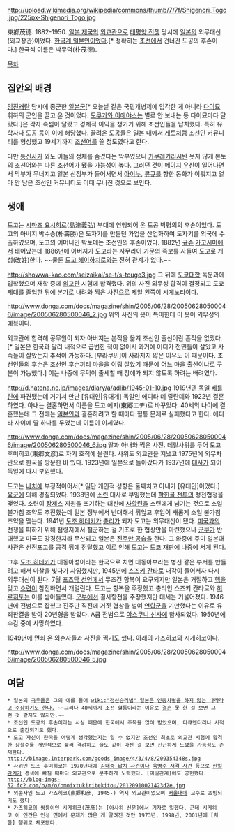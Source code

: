 http://upload.wikimedia.org/wikipedia/commons/thumb/7/7f/Shigenori_Togo.jpg/225px-Shigenori_Togo.jpg

東鄕茂德. 1882-1950. [[일본 제국]]의 [[외교관]]으로 [[태평양 전쟁]] 당시에 [[일본]]의 외무대신(외교장관)이었다. [[한국계 일본인]]이었다.[* 정확히는 [[조선]]에서 건너간 도공의 후손이다.] 한국식 이름은 박무덕(朴茂德).

[[목차]]
== 집안의 배경 ==
[[임진왜란]] 당시에 종군한 [[일본군]][* 오늘날 같은 국민개병제에 입각한 게 아니라 [[다이묘]] 휘하의 군인을 끌고 온 것이었다. [[도쿠가와 이에야스]]는 별로 안 보내는 등 다이묘마다 달랐다.]은 각자 속셈이 달랐고 경제적 이익을 챙기기 위해 조선인들을 납치했다. 특히 유학자나 도공 등이 이에 해당했다. 끌려온 도공들은 일본 내에서 [[게토]]처럼 조선인 커뮤니티를 형성했고 19세기까지 [[조선어]]를 쓸 정도였다고 한다. 

다만 [[통신사]]가 와도 이들의 정체를 숨겼다는 막부였으니 [[카쿠레키리시탄]] 못지 않게 본토의 조선어와는 다른 조선어가 됐을 가능성이 높다. 그러던 것이 [[메이지 유신]]이 일어나면서 막부가 무너지고 일본 신정부가 들어서면서 [[아이누]], [[류큐]]를 향한 동화가 이뤄지고 얼마 안 남은 조선인 커뮤니티도 이때 무너진 것으로 보인다. 
== 생애 ==
도고는 [[시마즈 요시히로]](島津義弘) 부대에 연행되어 온 도공 박평의의 후손이었다. 도고의 아버지 박수승(朴壽勝)은 도자기를 만들던 가업을 산업화하여 도자기를 외국에 수출하였으며, 도고의 어머니인 박토메는 조선인의 후손이었다. 1882년 [[규슈]] [[가고시마]]에서 태어났는데 1886년에 아버지가 도고라는 사무라이 가문의 족보를 사들여 도고로 개성(改姓)한다. ~~물론 [[도고 헤이하치로]]와는 전혀 관계가 없다.~~ 

http://showwa-kao.com/seizaikai/se-t/s-tougo3.jpg
그 뒤에 [[도쿄대학]] 독문과에 입학했으며 재학 중에 [[외교관]] 시험에 합격했다. 위의 사진 외무성 합격이 결정되고 도쿄제대를 졸업한 뒤에 본가로 내려와 찍은 사진으로 제일 왼쪽이 시게노리이다. 

http://www.donga.com/docs/magazine/shin/2005/06/28/200506280500046/image/200506280500046_2.jpg
위의 사진의 옷이 특이한데 이 옷이 외무성의 예복이다. 

외교관에 합격해 공무원이 되자 아버지는 본적을 옮겨 조선인 출신이란 흔적을 없앴다.[* 일본은 한국과 달리 내적으로 급변한 적이 없어서 과거에 어디가 천민들이 살았고 사족들이 살았는지 추적이 가능하다. [부라쿠민]이 사라지지 않은 이유도 이 때문이다. 조선인들의 후손은 조선인 후손끼리 마을을 이뤄 살았기 때문에 어느 마을 출신이냐로 구분이 가능했다.] 이는 나중에 무덕이 출세할 때 장애가 되지 않도록 하려는 배려였다.

http://d.hatena.ne.jp/images/diary/a/adlib/1945-01-10.jpg
1919년엔 [[독일]] [[베를린]]에 파견됐는데 거기서 만난 [유대인|유대계] 독일인 에디타 데 랄란데와 1922년 결혼하였다. 아내는 결혼하면서 이름을 도고 에지(東郷エヂ)로 바꾸었다. 40세의 나이에 결혼했는데 그 전에는 [[일본인]]과 결혼하려고 할 때마다 혈통 문제로 실패했다고 한다. 에디타 사이에 딸 하나를 두었는데 이름이 이세였다. 

http://www.donga.com/docs/magazine/shin/2005/06/28/200506280500046/image/200506280500046_6.jpg 
딸과 아내와 찍은 사진. 데릴사위를 두어 도고 후미히코(東鄕文彦)로 자기 호적에 올린다. 사위도 외교관을 지냈고 1975년에 외무차관으로 한국을 방문한 바 있다. 1923년에 일본으로 돌아갔다가 1937년에 [[대사]]가 되어 독일에 다시 부임했다. 

도고는 [[나치]]에 부정적이어서[* 일단 개인적 성향은 둘째치고 아내가 [유대인]이었다.] [[육군]]에 의해 경질되었다. 1938년에 [[소련]] 대사로 부임했는데 [[할힌골 전투]]의 정전협정을 맺었다. 소련이 [[장제스]] 지원을 포기하는 대신에 [[사할린]]을 소련에게 넘기는 것으로 소일 불가침 조약도 추진했는데 일본 정부에서 반대해서 뒤엎고 후임이 새롭게 소일 불가침 조약을 맺는다. 1941년 [[도조 히데키]]가 [[총리]]가 되자 도고는 외무대신이 됐다. [[미국]]과의 전쟁을 피하기 위해 점령지에서 철군하는 걸 기초로 한 협상안을 마련했으나 [[군부]]가 반대했고 미국도 강경한지라 무산되고 일본은 [[진주만 공습]]을 한다. 그 와중에 주미 일본대사관은 선전포고를 공격 뒤에 전달했고 이로 인해 도고는 [[도쿄 재판]]에 나중에 서게 된다. 

그후 [[도조 히데키]]가 대동아성이라는 한국으로 치면 대동아부라는 병신 같은 부서를 만들려고 해서 마찰을 빚다가 사임했지만, 1945년에 [[스즈키 간타로]] 내각이 들어서자 다시 외무대신이 된다. 7월 [[포츠담 선언]]에서 무조건 항복이 요구되지만 일본은 거절하고 [[핵]]을 맞고 [[소련]]이 참전하면서 개털린다. 도고는 항복을 주장했고 총리인 스즈키 칸타로와 [[히로히토]]는 이를 받아들였다. [[군부]]에선 결사항전을 주장했지만 대세는 기울어졌다. 1946년에 전범으로 잡혔고 진주만 직전에 거짓 협상을 벌여 [[연합군]]을 기만했다는 이유로 유죄판결을 받아 20년형을 받았다. A급 전범으로 [[야스쿠니 신사]]에 합사되었다. 1950년에 수감 중에 사망하였다. 

1949년에 면회 온 외손자들과 사진을 찍기도 했다. 아래의 가즈히코와 시게히코이다.

http://www.donga.com/docs/magazine/shin/2005/06/28/200506280500046/image/200506280500046_5.jpg
== 여담 ==
 * 일본의 [[극우]]들은 그의 예를 들어 [[wiki:"정신승리법" 일본은 인종차별을 하지 않는 나라라고 주장하기도 한다.]] ~~그러나 40세까지 조선 혈통이라는 이유로 [[결혼]] 못 한 걸 보면 그런 것 같지도 않지만.~~
 * 조선인 도공의 후손이라는 사실 때문에 한국에서 주목을 많이 받았으며, 다큐멘터리나 서적으로 출간되기도 했다.
 * 도고 자신이 한국을 어떻게 생각했는지는 알 수 없지만 조선인 최초로 외교관 시험에 합격한 장철수를 개인적으로 불러 격려하고 술도 같이 마신 걸 보면 친근하게 느꼈을 가능성도 존재한다. 
 http://bimage.interpark.com/goods_image/4/3/4/8/209354348s.jpg
 * 사위인 도조 후미히코는 1970년대에 [[김대중 납치 사건]]이나 [[육영수 저격 사건]] 등으로 [[한일관계]]가 경색에 빠질 때마다 외교관으로 분주하게 노력했다. [미일관계]에도 공헌했다.
 http://blog-imgs-52.fc2.com/o/m/o/omoixtukiritekitou/20120910021423d2e.jpg
 * 외손자인 도고 가즈히코(東郷和彦, 1945-) 역시 외교관이었으며 [[서울대]]에 교수로 초빙되기도 했다. 
 * 가즈히코의 쌍둥이인 시게히코(茂彦)는 [아사히 신문]에서 기자로 일했다. 근데 시게히코 이 인간은 인성 면에서 문제가 많은 게 알려진 것만 1973년, 1998년, 2001년에 [치한] 행위로 체포됐다.

